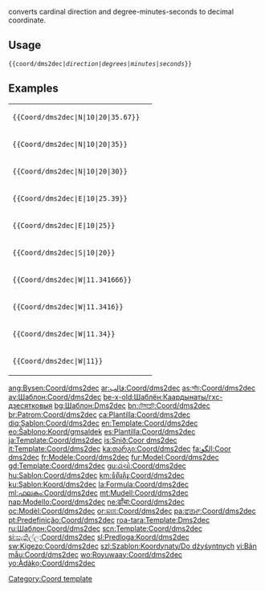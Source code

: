 <noinclude>{{template doc page viewed directly}}</noinclude>
{{tl|Coord/dms2dec}} converts cardinal direction and degree-minutes-seconds to decimal coordinate.

== Usage ==
 &#123;{coord/dms2dec|''direction''|''degrees''|''minutes''|''seconds''}}

== Examples ==
{| class="wikitable"
| <code><nowiki>{{Coord/dms2dec|N|10|20|35.67}}</nowiki></code> || {{Coord/dms2dec|N|10|20|35.67}}
|-
| <code><nowiki>{{Coord/dms2dec|N|10|20|35}}</nowiki></code>    || {{Coord/dms2dec|N|10|20|35}}
|-
| <code><nowiki>{{Coord/dms2dec|N|10|20|30}}</nowiki></code>    || {{Coord/dms2dec|N|10|20|30}}
|-
| <code><nowiki>{{Coord/dms2dec|E|10|25.39}}</nowiki></code>	|| {{Coord/dms2dec|E|10|25.39}}
|-
| <code><nowiki>{{Coord/dms2dec|E|10|25}}</nowiki></code>	|| {{Coord/dms2dec|E|10|25}}
|-
| <code><nowiki>{{Coord/dms2dec|S|10|20}}</nowiki></code>	|| {{Coord/dms2dec|S|10|20}}
|-
| <code><nowiki>{{Coord/dms2dec|W|11.341666}}</nowiki></code>	|| {{Coord/dms2dec|W|11.341666}}
|-
| <code><nowiki>{{Coord/dms2dec|W|11.3416}}</nowiki></code>	|| {{Coord/dms2dec|W|11.3416}}
|-
| <code><nowiki>{{Coord/dms2dec|W|11.34}}</nowiki></code>	|| {{Coord/dms2dec|W|11.34}}
|-
| <code><nowiki>{{Coord/dms2dec|W|11}}</nowiki></code>		|| {{Coord/dms2dec|W|11}}
|}

<includeonly>
[[Category:Coord template]]

[[ang:Bysen:Coord/dms2dec]]
[[ar:قالب:Coord/dms2dec]]
[[as:সাঁচ:Coord/dms2dec]]
[[av:Шаблон:Coord/dms2dec]]
[[be-x-old:Шаблён:Каардынаты/гхс-дзесятковыя]]
[[bg:Шаблон:Dms2dec]]
[[bn:টেমপ্লেট:Coord/dms2dec]]
[[br:Patrom:Coord/dms2dec]]
[[ca:Plantilla:Coord/dms2dec]]
[[diq:Şablon:Coord/dms2dec]]
[[en:Template:Coord/dms2dec]]
[[eo:Ŝablono:Koord/gmsaldek]]
[[es:Plantilla:Coord/dms2dec]]
[[ja:Template:Coord/dms2dec]]
[[is:Snið:Coor dms2dec]]
[[it:Template:Coord/dms2dec]]
[[ka:თარგი:Coord/dms2dec]]
[[fa:الگو:Coor dms2dec]]
[[fr:Modèle:Coord/dms2dec]]
[[fur:Model:Coord/dms2dec]]
[[gd:Template:Coord/dms2dec]]
[[gu:ઢાંચો:Coord/dms2dec]]
[[hu:Sablon:Coord/dms2dec]]
[[km:ទំព័រគំរូ:Coord/dms2dec]]
[[ku:Şablon:Koord/dms2dec]]
[[la:Formula:Coord/dms2dec]]
[[ml:ഫലകം:Coord/dms2dec]]
[[mt:Mudell:Coord/dms2dec]]
[[nap:Modello:Coord/dms2dec]]
[[ne:ढाँचा:Coord/dms2dec]]
[[oc:Modèl:Coord/dms2dec]]
[[or:ଛାଞ୍ଚ:Coord/dms2dec]]
[[pa:ਫਰਮਾ:Coord/dms2dec]]
[[pt:Predefinição:Coord/dms2dec]]
[[roa-tara:Template:Dms2dec]]
[[ru:Шаблон:Coord/dms2dec]]
[[scn:Template:Coord/dms2dec]]
[[si:සැකිල්ල:Coord/dms2dec]]
[[sl:Predloga:Koord/dms2dec]]
[[sw:Kigezo:Coord/dms2dec]]
[[szl:Szablon:Koordynaty/Do dźyśyntnych]]
[[vi:Bản mẫu:Coord/dms2dec]]
[[wo:Royuwaay:Coord/dms2dec]]
[[yo:Àdàkọ:Coord/dms2dec]]
</includeonly>